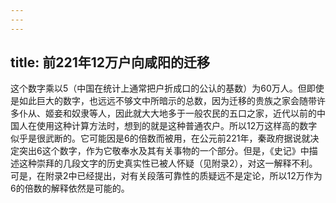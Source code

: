 ```yaml
---
---
---
```

title: 前221年12万户向咸阳的迁移
---



这个数字乘以5（中国在统计上通常把户折成口的公认的基数）为60万人。但即使是如此巨大的数字，也远远不够文中所暗示的总数，因为迁移的贵族之家会随带许多仆从、姬妾和奴隶等人，因此就大大地多于一般农民的五口之家，近代以前的中国人在使用这种计算方法时，想到的就是这种普通农户。所以12万这样高的数字似乎是很武断的。它可能因是6的倍数而被用，在公元前221年，秦政府据说就决定突出6这个数字，作为它敬奉水及其有关事物的一个部分。但是，《史记》中描述这种崇拜的几段文字的历史真实性已被人怀疑（见附录2），对这一解释不利。可是，在附录2中已经提出，对有关段落可靠性的质疑远不是定论，所以12万作为6的倍数的解释依然是可能的。